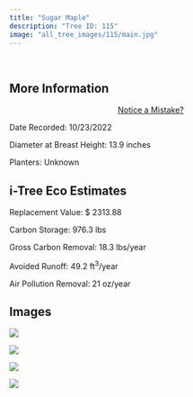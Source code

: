 ```yaml
---
title: "Sugar Maple"
description: "Tree ID: 115"
image: "all_tree_images/115/main.jpg"
---
```


<br>

## **More Information**
::: column-margin
<center><a class="button" href="https://forms.gle/W6f5nwYxrM33hF4f7">Notice a Mistake?</a></center>
:::


Date Recorded:  10/23/2022

Diameter at Breast Height:  13.9  inches

Planters:  Unknown

## **i-Tree Eco Estimates**


 Replacement Value: $ 2313.88

 Carbon Storage:  976.3  lbs

 Gross Carbon Removal:  18.3  lbs/year

 Avoided Runoff:  49.2  ft<sup>3</sup>/year

 Air Pollution Removal:  21  oz/year

## **Images**


 ![](all_tree_images/115/IMG_6805.jpg)

 ![](all_tree_images/115/IMG_6806.jpg)

 ![](all_tree_images/115/IMG_6807.jpg)

 ![](all_tree_images/115/main.jpg)
